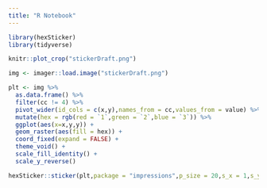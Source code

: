 ```yaml
---
title: "R Notebook"
---
```


```r
library(hexSticker)
library(tidyverse)

knitr::plot_crop("stickerDraft.png")
```

```r
img <- imager::load.image("stickerDraft.png")

plt <- img %>%
  as.data.frame() %>%
  filter(cc != 4) %>%
  pivot_wider(id_cols = c(x,y),names_from = cc,values_from = value) %>%
  mutate(hex = rgb(red = `1`,green = `2`,blue = `3`)) %>%
  ggplot(aes(x=x,y,y)) +
  geom_raster(aes(fill = hex)) +
  coord_fixed(expand = FALSE) +
  theme_void() +
  scale_fill_identity() +
  scale_y_reverse()

hexSticker::sticker(plt,package = "impressions",p_size = 20,s_x = 1,s_y = .8,s_width = 1,s_height = .8,white_around_sticker = FALSE,h_fill = "white",h_color = "#1b3d6e",p_color = "#1b3d6e")
```
